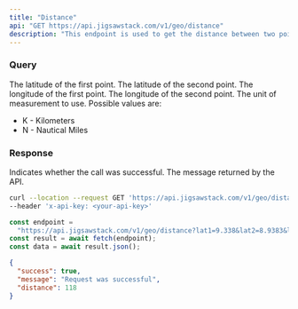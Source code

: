 ```yaml
---
title: "Distance"
api: "GET https://api.jigsawstack.com/v1/geo/distance"
description: "This endpoint is used to get the distance between two points on the earth."
---
```


### Query

<ParamField query="lat1" type="string" required>
  The latitude of the first point.
</ParamField>

<ParamField query="lat2" type="string" required>
  The latitude of the second point.
</ParamField>

<ParamField query="lng1" type="string" required>
  The longitude of the first point.
</ParamField>

<ParamField query="lng2" type="string" required>
  The longitude of the second point.
</ParamField>

<ParamField query="unit" type="string" default="K">
  The unit of measurement to use. Possible values are:
  <ul>
    <li>K - Kilometers</li>
    <li>N - Nautical Miles</li>
  </ul>
</ParamField>

<Snippet file="header.mdx" />

### Response

<ResponseField name="success" type="boolean">
  Indicates whether the call was successful.
</ResponseField>

<ResponseField name="message" type="string">
  The message returned by the API.
</ResponseField>

<RequestExample>

```bash cURL
curl --location --request GET 'https://api.jigsawstack.com/v1/geo/distance?lat1=9.338&lat2=8.9383&lng1=4.39494&lng2=6.847847' \
--header 'x-api-key: <your-api-key>'
```

```javascript Node.js
const endpoint =
  "https://api.jigsawstack.com/v1/geo/distance?lat1=9.338&lat2=8.9383&lng1=4.39494&lng2=6.847847";
const result = await fetch(endpoint);
const data = await result.json();
```

</RequestExample>

<ResponseExample>

```json Response
{
  "success": true,
  "message": "Request was successful",
  "distance": 118
}
```

</ResponseExample>
